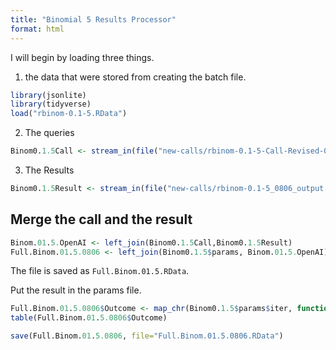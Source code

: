 ```yaml
---
title: "Binomial 5 Results Processor"
format: html
---
```


I will begin by loading three things.  

1. the data that were stored from creating the batch file.

```r
library(jsonlite)
library(tidyverse)
load("rbinom-0.1-5.RData")
```

2. The queries

```r
Binom0.1.5Call <- stream_in(file("new-calls/rbinom-0.1-5-Call-Revised-0806.jsonl"))
```

3. The Results

```r
Binom0.1.5Result <- stream_in(file("new-calls/rbinom-0.1-5_0806_output.jsonl"))
```

## Merge the call and the result

```r
Binom.01.5.OpenAI <- left_join(Binom0.1.5Call,Binom0.1.5Result)
Full.Binom.01.5.0806 <- left_join(Binom0.1.5$params, Binom.01.5.OpenAI)
```

The file is saved as `Full.Binom.01.5.RData`.

Put the result in the params file.

```r
Full.Binom.01.5.0806$Outcome <- map_chr(Binom0.1.5$params$iter, function(x) { unlist(Binom0.1.5Result$response$body$choices[[x]][[2]][2]) })
table(Full.Binom.01.5.0806$Outcome)
```

```r
save(Full.Binom.01.5.0806, file="Full.Binom.01.5.0806.RData")
```

